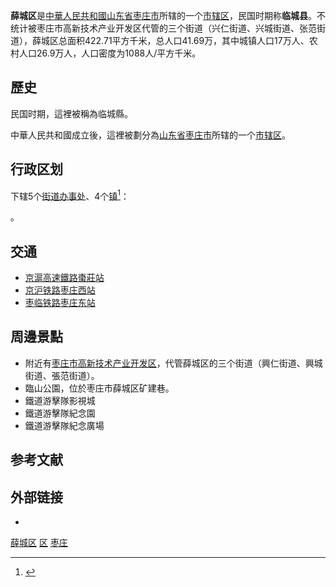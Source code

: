 {{Infobox China County
| county = 薛城区
| usedname = 临城
| nameorigin = 
| Photo = Tracks_in_Zaozhuang_Railway_Station_3.jpg
| Photoname = 枣庄站
| map = ChinaZaozhuangXuecheng.png
| Pinyin = Xuēchéng Qū
| Belong = [[山东省|山东省]][[枣庄市|枣庄市]]
| Types = [[市辖区|市辖区]]
| admincode = 
| founded = 
| seat = 
| officerTitle = 
| officer = 
| officerTitle2 = 
| officer2 = 
| division = 5个[[街道|街道]]、4个[[镇|镇]]
| town = 4
| township = 
| subdistrict = 5
| dialect = 
| post code = 277000
| phone code = 632
| coordinate = 
| area = 422.71
| area land = 
| area water = 
| census yr = 2020
| pop = 59.3万
| density =  
| GDP = 
| GDP_as_of = 
| GDPPC = 
| carlicense = 
| web = www.xuecheng.gov.cn
| web_title = 
}}

'''薛城区'''是[[中華人民共和國|中華人民共和國]][[山东省|山东省]][[枣庄市|枣庄市]]所辖的一个[[市辖区|市辖区]]，民国时期称'''临城县'''。不统计被枣庄市高新技术产业开发区代管的三个街道（兴仁街道、兴城街道、张范街道），薛城区总面积422.71平方千米，总人口41.69万，其中城镇人口17万人、农村人口26.9万人，人口密度为1088人/平方千米。

==歷史==
民国时期，這裡被稱為临城縣。

中華人民共和國成立後，這裡被劃分為[[山东省|山东省]][[枣庄市|枣庄市]]所辖的一个[[市辖区|市辖区]]。

== 行政区划 ==
{{PAGENAMEBASE}}下辖5个[[街道办事处|街道办事处]]、4个[[行政建制镇|镇]]<ref>{{PRC admin/ref sgc|37/04/03}}</ref>：

{{PRC admin/children|37/04/03}}。

==交通==
* [[京滬高速鐵路|京滬高速鐵路]][[棗莊站|棗莊站]]
*[[京沪铁路|京沪铁路]][[枣庄西站|枣庄西站]]
*[[枣临铁路|枣临铁路]][[枣庄东站|枣庄东站]]

==周邊景點==
* 附近有[[枣庄市高新技术产业开发区|枣庄市高新技术产业开发区]]，代管薛城区的三个街道（興仁街道、興城街道、張范街道）。
* 臨山公園，位於枣庄市薛城区矿建巷。
* 鐵道游擊隊影視城
* 鐵道游擊隊紀念園
* 鐵道游擊隊紀念廣場

== 参考文献 ==
{{reflist}}

== 外部链接 ==
* {{Official website|http://www.xuecheng.gov.cn/|name=枣庄市薛城区人民政府}}

{{Shandong-stub}}
{{薛城区行政区划}}
{{枣庄市行政区划}}
{{山东行政区划}}

[[Category:薛城区|]]
[[Category:枣庄区市|区]]
[[Category:山东市辖区|枣庄]]